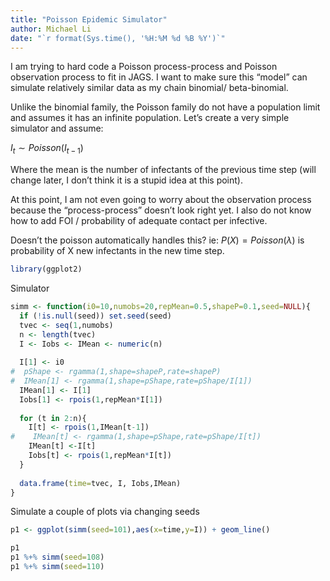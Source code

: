 ```yaml
---
title: "Poisson Epidemic Simulator"
author: Michael Li
date: "`r format(Sys.time(), '%H:%M %d %B %Y')`"
---
```

  
I am trying to hard code a Poisson process-process and Poisson observation process to fit in JAGS. I want to make sure this "model" can simulate relatively similar data as my chain binomial/ beta-binomial. 

Unlike the binomial family, the Poisson family do not have a population limit and assumes it has an infinite population. Let's create a very simple simulator and assume:

$I_{t} \sim Poisson(I_{t-1})$

Where the mean is the number of infectants of the previous time step (will change later, I don't think it is a stupid idea at this point).

At this point, I am not even going to worry about the observation process because the "process-process" doesn't look right yet. I also do not know how to add FOI / probability of adequate contact per infective. 

Doesn't the poisson automatically handles this? ie: $P(X) = Poisson(\lambda)$ is probability of X new infectants in the new time step. 

```r
library(ggplot2)
```

Simulator

```r
simm <- function(i0=10,numobs=20,repMean=0.5,shapeP=0.1,seed=NULL){
  if (!is.null(seed)) set.seed(seed)
  tvec <- seq(1,numobs)
  n <- length(tvec)
  I <- Iobs <- IMean <- numeric(n)
  
  I[1] <- i0
#  pShape <- rgamma(1,shape=shapeP,rate=shapeP)
#  IMean[1] <- rgamma(1,shape=pShape,rate=pShape/I[1])
  IMean[1] <- I[1]
  Iobs[1] <- rpois(1,repMean*I[1])
  
  for (t in 2:n){
    I[t] <- rpois(1,IMean[t-1])
#    IMean[t] <- rgamma(1,shape=pShape,rate=pShape/I[t])
    IMean[t] <-I[t]
    Iobs[t] <- rpois(1,repMean*I[t])
  }
  
  data.frame(time=tvec, I, Iobs,IMean)
}
```

Simulate a couple of plots via changing seeds

```r

p1 <- ggplot(simm(seed=101),aes(x=time,y=I)) + geom_line()

p1
p1 %+% simm(seed=108)
p1 %+% simm(seed=110)

```

